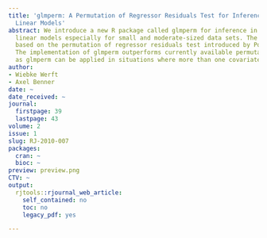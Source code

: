 ```yaml
---
title: 'glmperm: A Permutation of Regressor Residuals Test for Inference in Generalized
  Linear Models'
abstract: We introduce a new R package called glmperm for inference in generalized
  linear models especially for small and moderate-sized data sets. The inference is
  based on the permutation of regressor residuals test introduced by Potter (2005).
  The implementation of glmperm outperforms currently available permutation test software
  as glmperm can be applied in situations where more than one covariate is involved.
author:
- Wiebke Werft
- Axel Benner
date: ~
date_received: ~
journal:
  firstpage: 39
  lastpage: 43
volume: 2
issue: 1
slug: RJ-2010-007
packages:
  cran: ~
  bioc: ~
preview: preview.png
CTV: ~
output:
  rjtools::rjournal_web_article:
    self_contained: no
    toc: no
    legacy_pdf: yes

---
```

